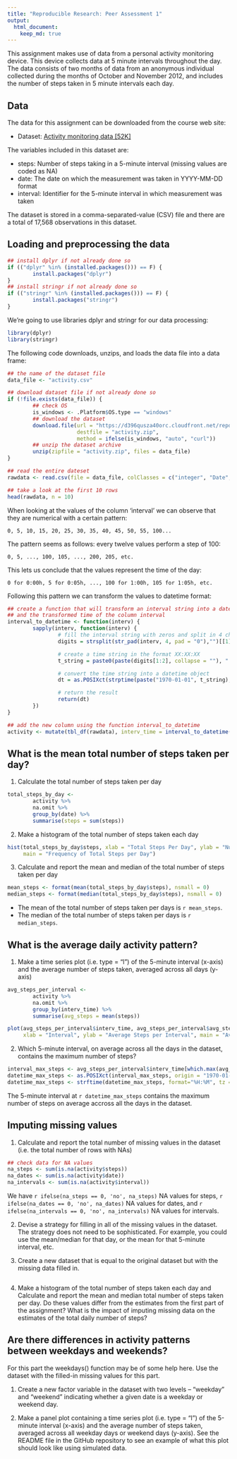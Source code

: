```yaml
---
title: "Reproducible Research: Peer Assessment 1"
output: 
  html_document:
    keep_md: true
---
```


This assignment makes use of data from a personal activity monitoring device. This device collects data at 5 minute intervals throughout the day. The data consists of two months of data from an anonymous individual collected during the months of October and November 2012, and includes the number of steps taken in 5 minute intervals each day.

## Data

The data for this assignment can be downloaded from the course web site:

- Dataset: [Activity monitoring data [52K]](https://d396qusza40orc.cloudfront.net/repdata/data/activity.zip)

The variables included in this dataset are:

- steps: Number of steps taking in a 5-minute interval (missing values are coded as NA)
- date: The date on which the measurement was taken in YYYY-MM-DD format
- interval: Identifier for the 5-minute interval in which measurement was taken

The dataset is stored in a comma-separated-value (CSV) file and there are a total of 17,568 observations in this dataset.

## Loading and preprocessing the data

```r
## install dplyr if not already done so
if (("dplyr" %in% (installed.packages())) == F) {
        install.packages("dplyr")
}
## install stringr if not already done so
if (("stringr" %in% (installed.packages())) == F) {
        install.packages("stringr")
}
```

We're going to use libraries dplyr and stringr for our data processing:
```r
library(dplyr)
library(stringr)
```

The following code downloads, unzips, and loads the data file into a data frame:

```r
## the name of the dataset file
data_file <- "activity.csv"

## download dataset file if not already done so
if (!file.exists(data_file)) {
        ## check OS
        is_windows <- .Platform$OS.type == "windows"
        ## download the dataset
        download.file(url = "https://d396qusza40orc.cloudfront.net/repdata/data/activity.zip", 
                      destfile = "activity.zip",
                      method = ifelse(is_windows, "auto", "curl"))
        ## unzip the dataset archive
        unzip(zipfile = "activity.zip", files = data_file)
}

## read the entire dateset
rawdata <- read.csv(file = data_file, colClasses = c("integer", "Date", "character"))

## take a look at the first 10 rows
head(rawdata, n = 10)
```

When looking at the values of the column 'interval' we can observe that they are numerical with a certain pattern:
```
0, 5, 10, 15, 20, 25, 30, 35, 40, 45, 50, 55, 100...
```
The pattern seems as follows: every twelve values perform a step of 100: 
```
0, 5, ..., 100, 105, ..., 200, 205, etc.  
```
This lets us conclude that the values represent the time of the day:
```
0 for 0:00h, 5 for 0:05h, ..., 100 for 1:00h, 105 for 1:05h, etc.
```
Following this pattern we can transform the values to datetime format:

```r
## create a function that will transform an interval string into a datetime using '1970-01-01' as a dummy date,
## and the transformed time of the column interval
interval_to_datetime <- function(interv) {
        sapply(interv, function(interv) {
                # fill the interval string with zeros and split in 4 characters
                digits = strsplit(str_pad(interv, 4, pad = "0"),"")[[1]]

                # create a time string in the format XX:XX:XX
                t_string = paste0(paste(digits[1:2], collapse = ""), ":", paste(digits[3:4], collapse = ""), ":00")

                # convert the time string into a datetime object
                dt = as.POSIXct(strptime(paste("1970-01-01", t_string), "%Y-%m-%d %H:%M:%S", tz = Sys.timezone()))

                # return the result
                return(dt)
        })
}

## add the new column using the function interval_to_datetime
activity <- mutate(tbl_df(rawdata), interv_time = interval_to_datetime(interval))
```

## What is the mean total number of steps taken per day?

1. Calculate the total number of steps taken per day

```r
total_steps_by_day <- 
        activity %>%
        na.omit %>%
        group_by(date) %>% 
        summarise(steps = sum(steps))
```

2. Make a histogram of the total number of steps taken each day

```r
hist(total_steps_by_day$steps, xlab = "Total Steps Per Day", ylab = "Number of Days", 
     main = "Frequency of Total Steps per Day")
```

3. Calculate and report the mean and median of the total number of steps taken per day

```r
mean_steps <- format(mean(total_steps_by_day$steps), nsmall = 0)
median_steps <- format(median(total_steps_by_day$steps), nsmall = 0)
```

- The mean of the total number of steps taken per days is `r mean_steps`.
- The median of the total number of steps taken per days is `r median_steps`.

## What is the average daily activity pattern?

1. Make a time series plot (i.e. type = "l") of the 5-minute interval (x-axis) and the average number of steps taken, averaged across all days (y-axis)

```r
avg_steps_per_interval <- 
        activity %>% 
        na.omit %>%
        group_by(interv_time) %>% 
        summarise(avg_steps = mean(steps))

plot(avg_steps_per_interval$interv_time, avg_steps_per_interval$avg_steps, type = "l", 
     xlab = "Interval", ylab = "Average Steps per Interval", main = "Average Daily Activity Pattern")
```

2. Which 5-minute interval, on average across all the days in the dataset, contains the maximum number of steps?

```r
interval_max_steps <- avg_steps_per_interval$interv_time[which.max(avg_steps_per_interval$avg_steps)]
datetime_max_steps <- as.POSIXct(interval_max_steps, origin = "1970-01-01", tz = Sys.timezone())
datetime_max_steps <- strftime(datetime_max_steps, format="%H:%M", tz = Sys.timezone())
```

The 5-minute interval at `r datetime_max_steps` contains the maximum number of steps on average accross all the days in the dataset.

## Imputing missing values

1. Calculate and report the total number of missing values in the dataset (i.e. the total number of rows with NAs)

```r
## check data for NA values
na_steps <- sum(is.na(activity$steps))
na_dates <- sum(is.na(activity$date))
na_intervals <- sum(is.na(activity$interval))
```

We have `r ifelse(na_steps == 0, 'no', na_steps)` NA values for steps, `r ifelse(na_dates == 0, 'no', na_dates)` NA values for dates, and `r ifelse(na_intervals == 0, 'no', na_intervals)` NA values for intervals.

2. Devise a strategy for filling in all of the missing values in the dataset. The strategy does not need to be sophisticated. For example, you could use the mean/median for that day, or the mean for that 5-minute interval, etc.




3. Create a new dataset that is equal to the original dataset but with the missing data filled in.

```r

```



4. Make a histogram of the total number of steps taken each day and Calculate and report the mean and median total number of steps taken per day. Do these values differ from the estimates from the first part of the assignment? What is the impact of imputing missing data on the estimates of the total daily number of steps?



## Are there differences in activity patterns between weekdays and weekends?

For this part the weekdays() function may be of some help here. Use the dataset with the filled-in missing values for this part.

1. Create a new factor variable in the dataset with two levels – “weekday” and “weekend” indicating whether a given date is a weekday or weekend day.

2. Make a panel plot containing a time series plot (i.e. type = "l") of the 5-minute interval (x-axis) and the average number of steps taken, averaged across all weekday days or weekend days (y-axis). See the README file in the GitHub repository to see an example of what this plot should look like using simulated data.




